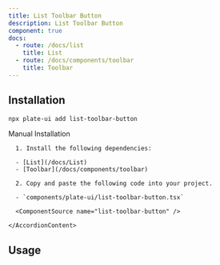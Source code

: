 ```yaml
---
title: List Toolbar Button
description: List Toolbar Button
component: true
docs:
  - route: /docs/list
    title: List
  - route: /docs/components/toolbar
    title: Toolbar
---
```


<ComponentPreview name="playground-demo" id="list" />

## Installation

```bash
npx plate-ui add list-toolbar-button
```

<Accordion type="single" collapsible>
  <AccordionItem value="manual-installation">
    <AccordionTrigger>Manual Installation</AccordionTrigger>
    <AccordionContent>

      1. Install the following dependencies:

      - [List](/docs/List)
      - [Toolbar](/docs/components/toolbar)

      2. Copy and paste the following code into your project.

      - `components/plate-ui/list-toolbar-button.tsx`

      <ComponentSource name="list-toolbar-button" />

    </AccordionContent>

  </AccordionItem>
</Accordion>

## Usage

<ComponentSource name="fixed-toolbar-buttons" />
